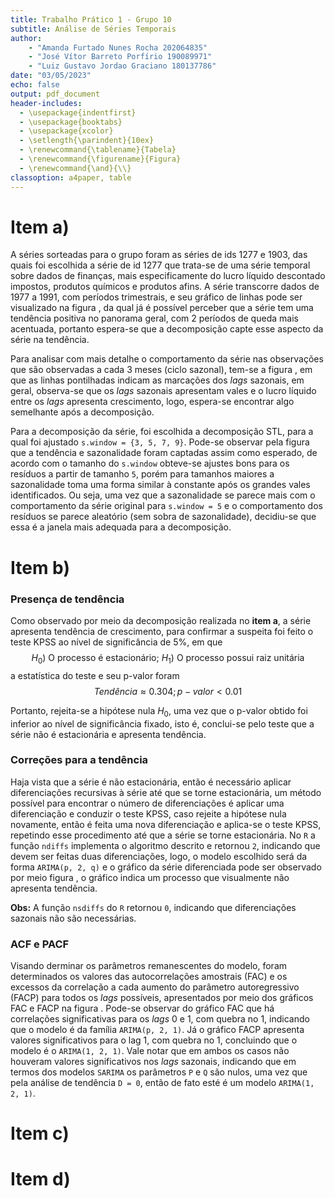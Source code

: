 ```yaml
---
title: Trabalho Prático 1 - Grupo 10
subtitle: Análise de Séries Temporais
author: 
    - "Amanda Furtado Nunes Rocha 202064835"
    - "José Vítor Barreto Porfírio 190089971"
    - "Luiz Gustavo Jordao Graciano 180137786"
date: "03/05/2023"
echo: false
output: pdf_document
header-includes:
  - \usepackage{indentfirst}
  - \usepackage{booktabs}
  - \usepackage{xcolor}
  - \setlength{\parindent}{10ex}
  - \renewcommand{\tablename}{Tabela}
  - \renewcommand{\figurename}{Figura}
  - \renewcommand{\and}{\\}
classoption: a4paper, table
---
```


# Item a)

A séries sorteadas para o grupo foram as séries de ids 1277 e 1903, das quais foi escolhida a série de id 1277 que trata-se de uma série temporal sobre dados de finanças, mais especificamente do lucro líquido descontado impostos, produtos químicos e produtos afins. A série transcorre dados de 1977 a 1991, com períodos trimestrais, e seu gráfico de linhas pode ser visualizado na figura \ref{fig:linhas1277}, da qual já é possível perceber que a série tem uma tendência positiva no panorama geral, com 2 períodos de queda mais acentuada, portanto espera-se que a decomposição capte esse aspecto da série na tendência.

\begin{figure}[!ht]
  \centering
  \includegraphics[width=10cm]{assets/Serie1277_0.png}
  \caption{Gráfico de linhas para o lucro líquido descontado impostos, produtos químicos e produtos afins.}
  \label{fig:linhas1277}
\end{figure}

Para analisar com mais detalhe o comportamento da série nas observações que são observadas a cada 3 meses (ciclo sazonal), tem-se a figura \ref{fig:linhas1277s}, em que as linhas pontilhadas indicam as marcações dos *lags* sazonais, em geral, observa-se que os *lags* sazonais apresentam vales e o lucro líquido entre os *lags* apresenta crescimento, logo, espera-se encontrar algo semelhante após a decomposição.

\begin{figure}[!ht]
  \centering
  \includegraphics[width=10cm]{assets/Serie1277_s.png}
  \caption{Gráfico de linhas, com marcações nas sazonalidades, para o lucro líquido descontado impostos, produtos químicos e produtos afins.}
  \label{fig:linhas1277s}
\end{figure}

Para a decomposição da série, foi escolhida a decomposição STL, para a qual foi ajustado `s.window = {3, 5, 7, 9}`. Pode-se observar pela figura \ref{fig:linhas1277stl} que a tendência e sazonalidade foram captadas assim como esperado, de acordo com o tamanho do `s.window` obteve-se ajustes bons para os resíduos a partir de tamanho `5`, porém para tamanhos maiores a sazonalidade toma uma forma similar à constante após os grandes vales identificados. Ou seja, uma vez que a sazonalidade se parece mais com o comportamento da série original para `s.window = 5` e o comportamento dos resíduos se parece aleatório (sem sobra de sazonalidade), decidiu-se que essa é a janela mais adequada para a decomposição.

\begin{figure}[!ht]
  \centering
  \includegraphics[width=15cm]{assets/Serie1277_stl.png}
  \caption{Gráficos de linhas da decomposição STL para a série do lucro líquido descontado impostos, produtos químicos e produtos afins.}
  \label{fig:linhas1277stl}
\end{figure}

\clearpage

# Item b)

### Presença de tendência

Como observado por meio da decomposição realizada no **item a**, a série apresenta tendência de crescimento, para confirmar a suspeita foi feito o teste KPSS ao nível de significância de 5\%, em que
$$H_0) \text{ O processo é estacionário};~ H_1) \text{ O processo possui raiz unitária}$$
a estatística do teste e seu p-valor foram
$$Tendência \approx 0.304; p-valor < 0.01$$

Portanto, rejeita-se a hipótese nula $H_0$, uma vez que o p-valor obtido foi inferior ao nível de significância fixado, isto é, conclui-se pelo teste que a série não é estacionária e apresenta tendência.

### Correções para a tendência

Haja vista que a série é não estacionária, então é necessário aplicar diferenciações recursivas à série até que se torne estacionária, um método possível para encontrar o número de diferenciações é aplicar uma diferenciação e conduzir o teste KPSS, caso rejeite a hipótese nula novamente, então é feita uma nova diferenciação e aplica-se o teste KPSS, repetindo esse procedimento até que a série se torne estacionária. No `R` a função `ndiffs` implementa o algoritmo descrito e retornou `2`, indicando que devem ser feitas duas diferenciações, logo, o modelo escolhido será da forma `ARIMA(p, 2, q)` e o gráfico da série diferenciada pode ser observado por meio figura \ref{fig:linhas1277est}, o gráfico indica um processo que visualmente não apresenta tendência.

\begin{figure}[!ht]
  \centering
  \includegraphics[width=10cm]{assets/Serie1277_diferenciada.png}
  \caption{Gráficos de linhas para a série, diferenciada duas vezes, do lucro líquido descontado impostos, produtos químicos e produtos afins.}
  \label{fig:linhas1277est}
\end{figure}

__Obs:__ A função `nsdiffs` do `R` retornou `0`, indicando que diferenciações sazonais não são necessárias.

\clearpage

### ACF e PACF

Visando derminar os parâmetros remanescentes do modelo, foram determinados os valores das autocorrelações amostrais (FAC) e os excessos da correlação a cada aumento do parâmetro autoregressivo (FACP) para todos os *lags* possíveis, apresentados por meio dos gráficos FAC e FACP na figura \ref{fig:acfpacf1277}. Pode-se observar do gráfico FAC que há correlações significativas para os *lags* 0 e 1, com quebra no 1, indicando que o modelo é da família `ARIMA(p, 2, 1)`. Já o gráfico FACP apresenta valores significativos para o lag 1, com quebra no 1, concluindo que o modelo é o `ARIMA(1, 2, 1)`. Vale notar que em ambos os casos não houveram valores significativos nos *lags* sazonais, indicando que em termos dos modelos `SARIMA` os parâmetros `P` e `Q` são nulos, uma vez que pela análise de tendência `D = 0`, então de fato esté é um modelo `ARIMA(1, 2, 1)`.

\begin{figure}[!ht]
  \centering
  \includegraphics[width=10cm]{assets/Serie1277_diferenciada.png}
  \caption{Gráficos FAC e FACP, respectivamente, para a série diferenciada do lucro líquido descontado impostos, produtos químicos e produtos afins.}
  \label{fig:acfpacf1277}
\end{figure}

# Item c)

# Item d)